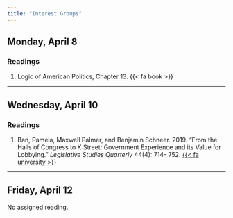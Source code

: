 ```yaml
---
title: "Interest Groups"
---
```


## Monday, April 8

### Readings

1. Logic of American Politics, Chapter 13. {{< fa book >}}

---


## Wednesday, April 10

### Readings 

1. Ban, Pamela, Maxwell Palmer, and Benjamin Schneer. 2019. "From the Halls of Congress to K Street: Government Experience and its Value for Lobbying." *Legislative Studies Quarterly* 44(4): 714- 752. [{{< fa university >}}](https://go.openathens.net/redirector/agnesscott.edu?url=https%3A%2F%2Fdoi.org%2F10.1111%2Flsq.12250)



---


## Friday, April 12

No assigned reading.


